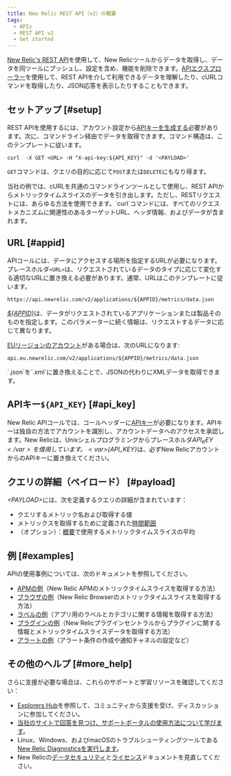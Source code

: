 ```yaml
---
title: New Relic REST API（v2）の概要
tags:
  - APIs
  - REST API v2
  - Get started
---
```


[New Relic's REST API](/docs/apis/getting-started/introduction-new-relic-apis)を使用して、New Relicツールからデータを取得し、データを同ツールにプッシュし、設定を含め、機能を削除できます。[APIエクスプローラー](/docs/apis/rest-api-v2/api-explorer-v2/getting-started-new-relics-api-explorer)を使用して、REST APIを介して利用できるデータを理解したり、cURLコマンドを取得したり、JSON応答を表示したりすることもできます。

## セットアップ [#setup]

REST APIを使用するには、アカウント設定から[APIキーを生成する](/docs/apis/rest-api-v2/requirements/api-keys#creating)必要があります。次に、コマンドライン経由でデータを取得できます。コマンド構造は、このテンプレートに従います。

```
curl  -X GET <URL> -H "X-api-key:${API_KEY}" -d '<PAYLOAD>'
```

`GET`コマンドは、クエリの目的に応じて`POST`または`DELETE`にもなり得ます。

<Callout variant="tip">
  当社の例では、cURLを共通のコマンドラインツールとして使用し、REST APIからメトリックタイムスライスのデータを引き出します。ただし、RESTリクエストには、あらゆる方法を使用できます。`curl`コマンドには、すべてのリクエストメカニズムに関連性のあるターゲットURL、ヘッダ情報、およびデータが含まれます。
</Callout>

## URL [#appid]

APIコールには、データにアクセスする場所を指定するURLが必要になります。プレースホルダ`<URL>`は、リクエストされているデータのタイプに応じて変化する適切なURLに置き換える必要があります。通常、URLはこのテンプレートに従います。

```
https://api.newrelic.com/v2/applications/${APPID}/metrics/data.json
```

<var><a href="/docs/apis/rest-api-v2/requirements/finding-product-id">${APPID}</a></var>は、データがリクエストされているアプリケーションまたは製品そのものを指定します。このパラメーターに続く情報は、リクエストするデータに応じて異なります。

[EUリージョンのアカウント](/docs/using-new-relic/welcome-new-relic/getting-started/introduction-eu-region-data-center)がある場合は、次のURLになります:

```
api.eu.newrelic.com/v2/applications/${APPID}/metrics/data.json
```

<Callout variant="tip">
  `.json`を`.xml`に置き換えることで、JSONの代わりにXMLデータを取得できます。
</Callout>

## APIキー`${API_KEY}` [#api_key]

New Relic APIコールでは、コールヘッダーに[APIキー](/docs/apis/rest-api-v2/requirements/api-keys)が必要になります。APIキーは独自の方法でアカウントを識別し、アカウントデータへのアクセスを承認します。New Relicは、Unixシェルプログラミングからプレースホルダ<var>${API_KEY}</var>を借用しています。<var>${API_KEY}</var>は、必ずNew RelicアカウントからのAPIキーに置き換えてください。

## クエリの詳細（ペイロード） [#payload]

<var>&lt;PAYLOAD></var>には、次を定義するクエリの詳細が含まれています：

* クエリするメトリック名および取得する値
* メトリックスを取得するために定義された[時間範囲](/docs/apis/rest-api-v2/requirements/specifying-time-range-v2)
* （オプション）：[概要](/docs/apis/rest-api-v2/requirements/calculating-average-metric-values-summarize)で使用するメトリックタイムスライスの平均

## 例 [#examples]

APIの使用事例については、次のドキュメントを参照してください。

* [APMの例](/docs/apis/rest-api-v2/application-examples-v2)（New Relic APMのメトリックタイムスライスを取得する方法）
* [ブラウザの例](/docs/apis/rest-api-v2/browser-examples-v2)（New Relic Browserのメトリックタイムスライスを取得する方法）
* [ラベルの例](/docs/apis/rest-api-v2/labels-examples-v2)（アプリ用のラベルとカテゴリに関する情報を取得する方法）
* [プラグインの例](/docs/apis/rest-api-v2/plugin-examples-v2/)（New Relicプラグインセントラルからプラグインに関する情報とメトリックタイムスライスデータを取得する方法）
* [アラートの例](/docs/alerts/new-relic-alerts/rest-api-alerts)（アラート条件の作成や通知チャネルの設定など）

## その他のヘルプ [#more_help]

さらに支援が必要な場合は、これらのサポートと学習リソースを確認してください：

* [Explorers Hub](https://discuss.newrelic.com/)を参照して、コミュニティから支援を受け、ディスカッションに参加してください。
* [当社のサイトで回答を見つけ、サポートポータルの使用方法について学びます](/docs/using-new-relic/welcome-new-relic/get-started/find-help-use-support-portal)。
* Linux、Windows、およびmacOSのトラブルシューティングツールである[New Relic Diagnosticsを実行します](/docs/using-new-relic/cross-product-functions/troubleshooting/new-relic-diagnostics)。
* New Relicの[データセキュリティ](/docs/security)と[ライセンス](/docs/licenses)ドキュメントを見直してください。
